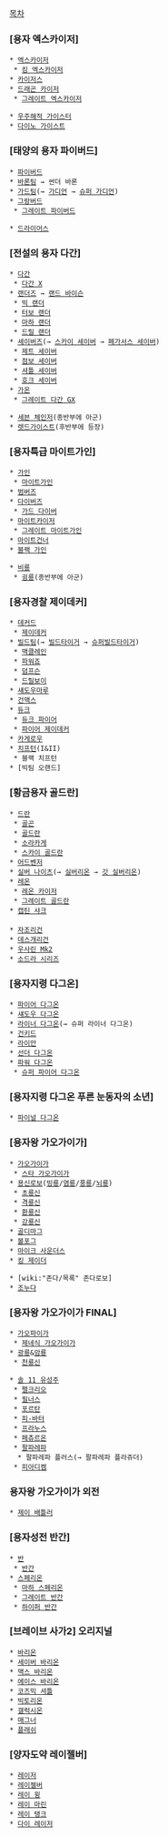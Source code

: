 [[목차]]

=== [용자 엑스카이저] ===
 * [[엑스카이저]] 
  * [[킹 엑스카이저]] 
 * [[카이저스]]
 * [[드래곤 카이저]] 
  * [[그레이트 엑스카이저]]

 * [[우주해적 가이스터]]
 * [[다이노 가이스트]]

=== [태양의 용자 파이버드] ===
 * [[파이버드]] 
 * [[바론팀]] → 썬더 바론
 * [[가드팀]](→ [[가디언]] → [[슈퍼 가디언]])
 * [[그랑버드]] 
  * [[그레이트 파이버드]] 

 * [[드라이어스]] 

=== [전설의 용자 다간] ===
 * [[다간]]
  * [[다간 X]]
 * [[랜더즈]] → [[랜드 바이슨]] 
  * [[빅 랜더]]
  * [[터보 랜더]]
  * [[마하 랜더]]
  * [[드릴 랜더]]
 * [[세이버즈]](→ [[스카이 세이버]] → [[페가서스 세이버]])
  * [[제트 세이버]]
  * [[점보 세이버]]
  * [[셔틀 세이버]]
  * [[호크 세이버]]
 * [[가온]] 
  * [[그레이트 다간 GX]]

 * [[세븐 체인저]](종반부에 아군)
 * [[렛드가이스트]](후반부에 등장)

=== [용자특급 마이트가인] ===
 * [[가인]] 
  * [[마이트가인]] 
 * [[범버즈]]
 * [[다이버즈]] 
  * [[가드 다이버]] 
 * [[마이트카이저]] 
  * [[그레이트 마이트가인]] 
 * [[마이트건너]]
 * [[블랙 가인]] 

 * [[비룡]]
  * [[굉룡]](종반부에 아군) 

=== [용자경찰 제이데커] ===
 * [[데커드]]
  * [[제이데커]]
 * [[빌드팀]](→ [[빌드타이거]] → [[슈퍼빌드타이거]])
  * [[맥클레인(용자경찰 제이데커)|맥클레인]]
  * [[파워죠]]
  * [[덤프슨]]
  * [[드릴보이]]
 * [[섀도우마루]]
 * [[건맥스]]
 * [[듀크]]
  * [[듀크 파이어]]
  * [[파이어 제이데커]]
 * [[카게로우]]
 * [[치프턴]](I&II)
  * 블랙 치프턴
 * [빅팀 오랜드]
=== [황금용자 골드란] ===
 * [[드란]]
  * [[골곤]] 
  * [[골드란]] 
  * [[소라카게]] 
  * [[스카이 골드란]]
 * [[어드벤저]]
 * [[실버 나이츠]](→ [[실버리온]] → [[갓 실버리온]]) 
 * [[레온]] 
  * [[레온 카이저]] 
  * [[그레이트 골드란]] 
 * [[캡틴 샤크]]
 
 * [[자조리건]]
 * [[데스개리건]]
 * [[우사린 Mk2]]
 * [[소드라 시리즈]]

=== [용자지령 다그온] ===
 * [[파이어 다그온]]
 * [[섀도우 다그온]]
 * [[라이너 다그온]](→ 슈퍼 라이너 다그온)
 * [[건키드]]
 * [[라이안]] 
 * [[선더 다그온]]
 * [[파워 다그온]]
  * [[슈퍼 파이어 다그온]]

=== [용자지령 다그온 푸른 눈동자의 소년] ===
 * [[파이널 다그온]]
 
=== [용자왕 가오가이가] ===
 * [[가오가이가]]
  * [[스타 가오가이가]]
 * [[용신로보]]([[빙룡]]/[[염룡]]/[[풍룡]]/[[뇌룡]])
  * [[초룡신]]
  * [[격룡신]]
  * [[환룡신]]
  * [[강룡신]]
 * [[골디마그]]
 * [[볼포그]]
 * [[마이크 사운더스]]
 * [[킹 제이더]]

 * [wiki:"존다/목록" 존다로보]
 * [[조누다]]
 
=== [용자왕 가오가이가 FINAL] ===
 * [[가오파이가]]
  * [[제네식 가오가이가]]
 * [[광룡]]&[[암룡]]
  * [[천룡신]]

 * [[솔 11 유성주]]
  * [[펠크리오]]
  * [[필너스]]
  * [[포르탄]]
  * [[피-바터]]
  * [[프라누스]]
  * [[페츄르온]]
  * [[팔파레파]] 
   * 팔파레파 플러스(→ 팔파레파 플라쥬더)
  * [[피아디켐]] 

=== 용자왕 가오가이가 외전 ===
 * [[제이 배틀러]]

=== [용자성전 반간] ===
 * [[반]]
  * [[반간]] 
 * [[스페리온]] 
  * [[마하 스페리온]] 
  * [[그레이트 반간]] 
  * [[하이퍼 반간]]

=== [브레이브 사가2] 오리지널 ===
 * [[바리온]] 
 * [[세이버 바리온]] 
 * [[맥스 바리온]] 
 * [[에이스 바리온]] 
 * [[코즈믹 셔틀]] 
 * [[빅토리온]] 
 * [[갤럭시온]] 
 * [[매그너]] 
 * [[플래쉬]] 

=== [양자도약 레이젤버] ===
 * [[레이저]] 
 * [[레이젤버]] 
 * [[레이 윙]] 
 * [[레이 마린]] 
 * [[레이 탱크]] 
 * [[다이 레이저]] 
